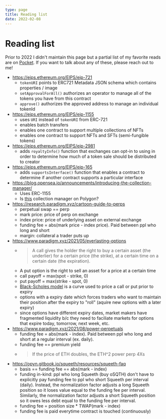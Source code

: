 ```yaml
---
type: page
title: Reading list
date: 2022-02-08
---
```


# Reading list

Prior to 2022 I didn't maintain this page but a partial list of my favorite reads are on [Pocket](https://getpocket.com/@cp8p4T62A36aod1542g5815g8ed7AX7a7dtzW8u6aoN1ejpfR1058Rk2yemnKa3b).
If you want to talk about any of these, please reach out to me!

- https://eips.ethereum.org/EIPS/eip-721
  - `tokenURI` points to ERC721 Metadata JSON schema which contains properties / image
  - `setApprovalForAll()` authorizes an operator to manage all of the tokens you have from this contract
  - `approve()` authorizes the approved address to manage an individual tokenId
- https://eips.ethereum.org/EIPS/eip-1155
  - uses `URI` instead of `tokenURI` from ERC-721
  - enables batch transfers
  - enables one contract to support multiple collections of NFTs
  - enables one contract to support NFTs and SFTs (semi-fungible tokens)
- https://eips.ethereum.org/EIPS/eip-2981
  - adds `royaltyInfo()` function that exchanges can opt-in to using in order to determine how much of a token sale should be distributed to creator
- https://eips.ethereum.org/EIPS/eip-165
  - adds `supportsInterface()` function that enables a contract to determine if another contract supports a particular interface
- https://blog.opensea.io/announcements/introducing-the-collection-manager/
  - Uses ERC-1155
  - Is [this](https://polygonscan.com/token/0x2953399124f0cbb46d2cbacd8a89cf0599974963#readContract) collection manager on Polygon?
- https://research.paradigm.xyz/cartoon-guide-to-perps
  - perpetual swap == perp
  - mark price: price of perp on exchange
  - index price: price of underlying asset on external exchange
  - funding fee = abs(mark price - index price). Paid between ppl who long and short
  - margin: collateral a trader puts up
- https://www.paradigm.xyz/2021/05/everlasting-options
  - > A call gives the holder the right to buy a certain asset (the underlier) for a certain price (the strike), at a certain time on a certain date (the expiration).
  - A put option is the right to sell an asset for a price at a certain time
  - call payoff = max(spot - strike, 0)
  - put payoff = max(strike - spot, 0)
  - [Black-Scholes model](https://en.wikipedia.org/wiki/Black%E2%80%93Scholes_model) is a curve used to price a call or put prior to expiry
  - options with a expiry date which forces traders who want to maintain their position after the expiry to "roll" (aquire new options with a later expiry)
  - since options have different expiry dates, market makers have fragmented liquidity b/c they need to faciliate markets for options that expire today, tomorrow, next week, etc.
- https://www.paradigm.xyz/2021/08/power-perpetuals
  - funding fee = abs(mark - index). Paid between ppl who long and short at a regular interval (ex. daily).
  - funding fee == premium yield
  - > If the price of ETH doubles, the ETH^2 power perp 4Xs
- https://opyn.gitbook.io/squeeth/resources/squeeth-faq
  - basis == funding fee == abs(mark - index)
  - funding in-kind: ppl who long Squeeth (buy oSQTH) don't have to explicitly pay funding fee to ppl who short Squeeth per interval (daily).
    Instead, the normalization factor adjusts a long Squeeth position so it loses value equal to the funding fee per interval.
    Similarly, the normalization factor adjusts a short Squeeth position so it owes less debt equal to the funding fee per interval.
  - funding fee = position size * TWAP(mark - index)
  - funding fee is paid everytime contract is touched (continuously)

